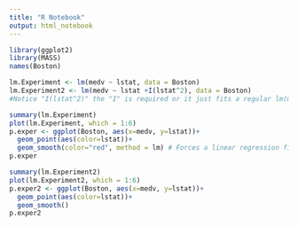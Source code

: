 ```yaml
---
title: "R Notebook"
output: html_notebook
---
```




```r
library(ggplot2)
library(MASS)
names(Boston)

lm.Experiment <- lm(medv ~ lstat, data = Boston)
lm.Experiment2 <- lm(medv ~ lstat +I(lstat^2), data = Boston) 
#Notice "I(lstat^2)" the "I" is required or it just fits a regular lm(medv~lstat, data=Boston)

summary(lm.Experiment)
plot(lm.Experiment, which = 1:6)
p.exper <- ggplot(Boston, aes(x=medv, y=lstat))+
  geom_point(aes(color=lstat))+
  geom_smooth(color="red", method = lm) # Forces a linear regression fit.  lm=medv~lstat does not!  It gives the polynomial fit.
p.exper

summary(lm.Experiment2)
plot(lm.Experiment2, which = 1:6)
p.exper2 <- ggplot(Boston, aes(x=medv, y=lstat))+
  geom_point(aes(color=lstat))+
  geom_smooth()
p.exper2
```

